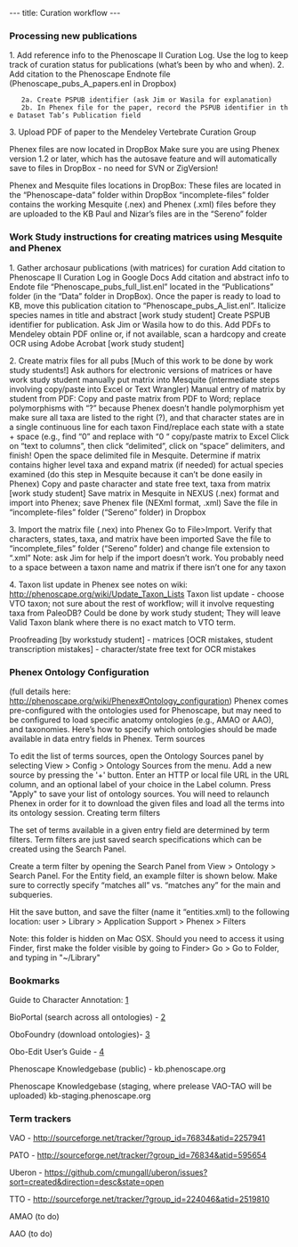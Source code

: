 ---
title: Curation workflow
---

===Processing new publications===
1. Add reference info to the Phenoscape II Curation Log.  Use the log to keep track of curation status for publications (what’s been by who and when).
2. Add citation to the Phenoscape Endnote file (Phenoscape_pubs_A_papers.enl in Dropbox)
	2a. Create PSPUB identifier (ask Jim or Wasila for explanation)
	2b. In Phenex file for the paper, record the PSPUB identifier in the Dataset Tab’s Publication field 
3. Upload PDF of paper to the Mendeley Vertebrate Curation Group

Phenex files are now located in DropBox
Make sure you are using Phenex version 1.2 or later, which has the autosave feature and will automatically save to files in DropBox - no need for SVN or ZigVersion!

Phenex and Mesquite files locations in DropBox:
These files are located in the “Phenoscape-data” folder within DropBox
“incomplete-files” folder contains the working Mesquite (.nex) and Phenex (.xml) files before they are uploaded to the KB
Paul and Nizar’s files are in the “Sereno” folder

===Work Study instructions for creating matrices using Mesquite and Phenex===
1. Gather archosaur publications (with matrices) for curation
Add citation to Phenoscape II Curation Log in Google Docs
Add citation and abstract info to Endote file “Phenoscape_pubs_full_list.enl” located in the “Publications” folder (in the “Data” folder in DropBox).  Once the paper is ready to load to KB, move this publication citation to “Phenoscape_pubs_A_list.enl”.  
Italicize species names in title and abstract [work study student]
Create PSPUB identifier for publication.  Ask Jim or Wasila how to do this.
Add PDFs to Mendeley
obtain PDF online or, if not available, scan a hardcopy and create OCR using Adobe Acrobat [work study student]

2. Create matrix files for all pubs [Much of this work to be done by work study students!]
Ask authors for electronic versions of matrices or have work study student manually put matrix into Mesquite (intermediate steps involving copy/paste into Excel or Text Wrangler)
Manual entry of matrix by student from PDF:
Copy and paste matrix from PDF to Word; 
replace polymorphisms with “?” because Phenex doesn’t handle polymorphism yet
make sure all taxa are listed to the right (?), and that character states are in a single continuous line for each taxon
Find/replace each state with a state + space (e.g., find “0” and replace with “0 “
copy/paste matrix to Excel
Click on “text to columns”, then click “delimited”, click on “space” delimiters, and finish!
Open the space delimited file in Mesquite.
Determine if matrix contains higher level taxa and expand matrix (if needed) for actual species examined (do this step in Mesquite because it can’t be done easily in Phenex)
Copy and paste character and state free text, taxa from matrix [work study student]
Save matrix in Mesquite in NEXUS (.nex) format and import into Phenex; save Phenex file (NEXml format, .xml)
Save the file in “incomplete-files” folder (“Sereno” folder) in Dropbox

3. Import the matrix file (.nex) into Phenex 
Go to File>Import. Verify that characters, states, taxa, and matrix have been imported
Save the file to “incomplete_files” folder (“Sereno” folder) and change file extension to “.xml”
Note: ask Jim for help if the import doesn’t work. You probably need to a space between a taxon name and matrix if there isn’t one for any taxon

4. Taxon list update in Phenex
see notes on wiki: http://phenoscape.org/wiki/Update_Taxon_Lists
Taxon list update - choose VTO taxon; not sure about the rest of workflow; will it involve requesting taxa from PaleoDB?
Could be done by work study student; They will leave Valid Taxon blank where there is no exact match to VTO term.

Proofreading [by workstudy student]
- matrices [OCR mistakes, student transcription mistakes]
- character/state free text for OCR mistakes 

===Phenex Ontology Configuration===
(full details here:  http://phenoscape.org/wiki/Phenex#Ontology_configuration)
Phenex comes pre-configured with the ontologies used for Phenoscape, but may need to be configured to load specific anatomy ontologies (e.g., AMAO or AAO), and taxonomies.  Here’s how to specify which ontologies should be made available in data entry fields in Phenex.
Term sources

To edit the list of terms sources, open the Ontology Sources panel by selecting View > Config > Ontology Sources from the menu. Add a new source by pressing the '+' button. Enter an HTTP or local file URL in the URL column, and an optional label of your choice in the Label column. Press "Apply" to save your list of ontology sources. You will need to relaunch Phenex in order for it to download the given files and load all the terms into its ontology session.
Creating term filters

The set of terms available in a given entry field are determined by term filters. Term filters are just saved search specifications which can be created using the Search Panel. 

Create a term filter by opening the Search Panel from View > Ontology > Search Panel.  For the Entity field, an example filter is shown below. Make sure to correctly specify “matches all” vs. “matches any” for the main and subqueries.

Hit the save button, and save the filter (name it “entities.xml) to the following location: 
user > Library > Application Support > Phenex > Filters

Note: this folder is hidden on Mac OSX. Should you need to access it using Finder, first make the folder visible by going to 
Finder> Go > Go to Folder, and typing in "~/Library"

===Bookmarks===
Guide to Character Annotation: [http://phenoscape.org/wiki/Guide_to_Character_Annotation]

BioPortal (search across all ontologies) - [http://bioportal.bioontology.org/]

OboFoundry (download ontologies)- [http://obofoundry.org/]

Obo-Edit User’s Guide  - [http://oboedit.org/docs/]

Phenoscape Knowledgebase (public) - kb.phenoscape.org

Phenoscape Knowledgebase (staging, where prelease VAO-TAO will be uploaded) kb-staging.phenoscape.org

===Term trackers===
VAO - http://sourceforge.net/tracker/?group_id=76834&atid=2257941

PATO - http://sourceforge.net/tracker/?group_id=76834&atid=595654

Uberon - https://github.com/cmungall/uberon/issues?sort=created&direction=desc&state=open

TTO - http://sourceforge.net/tracker/?group_id=224046&atid=2519810

AMAO (to do)

AAO (to do)